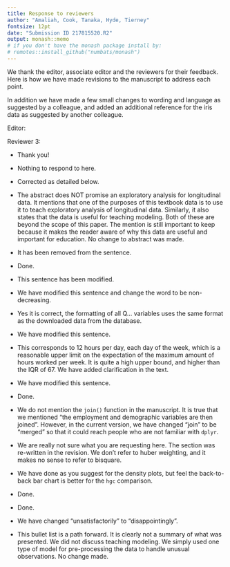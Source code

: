 ```yaml
---
title: Response to reviewers
author: "Amaliah, Cook, Tanaka, Hyde, Tierney"
fontsize: 12pt
date: "Submission ID 217815520.R2"
output: monash::memo
# if you don't have the monash package install by:
# remotes::install_github("numbats/monash")
---
```


We thank the editor, associate editor and the reviewers for their feedback. Here is how we have made revisions to the manuscript to address each point. 

In addition we have made a few small changes to wording and language as suggested by a colleague, and added an additional reference for the iris data as suggested by another colleague.

Editor: \textcolor{violet}{The reviews are in general quite favorable and suggest that, subject to the minor revisions that the paper would be suitable for publication as part of the special issue on reproducibility and responsible workflow.} 

Reviewer 3: \textcolor{violet}{Thank you for this revision.  My minor comments and corrections are all well addressed, and I particularly commend the authors for their changes to Section 3.4.  It was a great idea to create a Shiny app showing the exploratory process that lead to your choice of threshold; this feels far more justifiable and reproducible than reporting the final number alone.}

* Thank you!

\section*{Associate editor}

\textcolor{violet}{While the data are interesting, the necessary details for a pedagogical application or case study are still largely missing. The manuscript reads more like a paper about the R package, something for a software journal. In my last review, I had missed that this was for a special issue, still I agree with the reviewer that the clear contributions to educators other than its use in class are plenty, but not fully described.}

* Nothing to respond to here.

\textcolor{violet}{The main item left to be addressed is polish. This twice-revised manuscript still contains several places where authors are missing words, awkward phrasing, or grammatical errors.}

* Corrected as detailed below.

\textcolor{violet}{The abstract promises a discussion of the process for cleaning data and exploratory analyses for longitudinal data. The latter is not provided, nor is a discussion about how that might be done in a class activity. This is a place for adding another clear contribution to educators. (Alternatively it can be deleted).}

* The abstract does NOT promise an exploratory analysis for longitudinal data. It mentions that one of the purposes of this textbook data is to use it to teach exploratory analysis of longitudinal data. Similarly, it also states that the data is useful for teaching modeling. Both of these are beyond the scope of this paper. The mention is still important to keep because it makes the reader aware of why this data are useful and important for education. No change to abstract was made.

\textcolor{violet}{(page 10, line 18) “these” is errant}

* It has been removed from the sentence.

\textcolor{violet}{(page 11, line 14) Providing one or two sentences about the use of pivot\_longer() would help readers gain insight and motivate clicking the link to the code.}

* Done.

\textcolor{violet}{(page 11, line 35) The sentence beginning “This information is provided” is missing at least one word.}

* This sentence has been modified. 

\textcolor{violet}{(page 12, line 49) There is still the error stating that education should only increase. Certainly, you mean non-decreasing.}

* We have modified this sentence and change the word to be non-decreasing. 

\textcolor{violet}{(page 13, line 24) I’m just checking that all Q... variables are correct. The formatting is inconsistent; e.g., Q3-8A versus Q1-3\_A}

* Yes it is correct, the formatting of all Q... variables uses the same format as the downloaded data from the database. 

\textcolor{violet}{(page 13, line 36) The sentence beginning “Our target variables” is missing at least one word.}

* We have modified this sentence. 

\textcolor{violet}{(page 14, line 20) Why is 84 hours the cut-off? This seems to be an arbitrary choice.}

* This corresponds to 12 hours per day, each day of the week, which is a reasonable upper limit on the expectation of the maximum amount of hours worked per week. It is quite a high upper bound, and higher than the IQR of 67. We have added clarification in the text.

\textcolor{violet}{(page 15, line 3) The sentence beginning “For stwork variable” is missing at least one word.}

* We have modified this sentence. 

\textcolor{violet}{(page 15, line 3)  It might be helpful for readers if you refer to variables as what they are and put the column title in parentheses.
}

* Done.

\textcolor{violet}{(page 15, line 15) Providing one or two sentences about the use of join() would help readers gain insight into what the authors are doing here.}

* We do not mention the `join()` function in the manuscript. It is true that we mentioned "the employment and demographic variables are then joined". However, in the current version, we have changed "join" to be "merged" so that it could reach people who are not familiar with `dplyr`. 

\textcolor{violet}{(page 22, line 5) The default for rlm is huber weighting which never applies a weight of 0. You may have meant bisquare, but that change should be discussed.}

* We are really not sure what you are requesting here. The section was re-written in the revision. We don't refer to huber weighting, and it makes no sense to refer to bisquare.

\textcolor{violet}{(page 28, figure 7) This is a helpful graph, but perhaps making the barplot “position dodge” and the density plots overlapping with transparency would sell your point better. This graphic makes the point, but the suggestions I made may produce more compelling evidence.}

* We have done as you suggest for the density plots, but feel the back-to-back bar chart is better for the `hgc` comparison.

\textcolor{violet}{(page 29, line 21) The sentence “The highest grade completed has some confusion” should be rewritten.}

* Done.

\textcolor{violet}{(page 29, line 37) Naming the function would be helpful for readers interested in using it.}

* Done.

\textcolor{violet}{(page 31, line 9) Certainly you don’t mean to say that you’ve created data ”unsatisfactorily far from” the original.}

* We have changed "unsatisfactorily" to "disappointingly".

\textcolor{violet}{(page 32, line 18-30) Here you describe some modeling (see first note). Re-framing this as a possible activity could be helpful to the reader. As it is written now it sounds like a summary (the section title) of what was presented – instead you can make it a path forward for the readers.}

* This bullet list is a path forward. It is clearly not a summary of what was presented. We did not discuss teaching modeling. We simply used one type of model for pre-processing the data to handle unusual observations. No change made.













